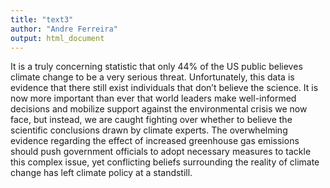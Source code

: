 ```yaml
---
title: "text3"
author: "Andre Ferreira"
output: html_document
---
```


It is a truly concerning statistic that only 44% of the US public believes 
climate change to be a very serious threat. Unfortunately, this data is 
evidence that there still exist individuals that don't believe the science. It 
is now more important than ever that world leaders make well-informed decisions
and mobilize support against the environmental crisis we now face, but instead,
we are caught fighting over whether to believe the scientific conclusions drawn
by climate experts. The overwhelming evidence regarding the effect of increased
greenhouse gas emissions should push government officials to adopt necessary 
measures to tackle this complex issue, yet conflicting beliefs surrounding the 
reality of climate change has left climate policy at a standstill. 